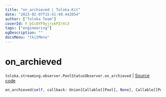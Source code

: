```yaml
---
title: "on_archieved | Toloka-Kit"
date: "2023-02-07T15:41:49.442054"
author: ["Toloka Team"]
coverId: F_bIcOYF9yjrxkPZrXc3
tags: ["engineering"]
ogDescription: ""
docsMenu: "tkitMenu"
---
```


# on_archieved
`toloka.streaming.observer.PoolStatusObserver.on_archieved` | [Source code](https://github.com/Toloka/toloka-kit/blob/v1.1.3/src/streaming/observer.py#L230)

```python
on_archieved(self, callback: Union[Callable[[Pool], None], Callable[[Pool], Awaitable[None]]])
```